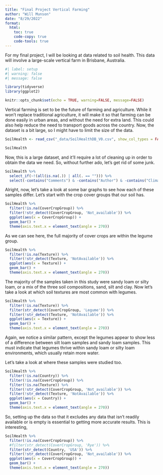 ```yaml
---
title: "Final Project Vertical Farming"
author: "Will Munson"
date: "8/29/2022"
format:
  html:
    toc: true
    code-copy: true
    code-tools: true
---
```


For my final project, I will be looking at data related to soil health. This data will involve a large-scale vertical farm in Brisbane, Australia. 
```r
#| label: setup
#| warning: false
#| message: false

library(tidyverse)
library(ggplot2)

knitr::opts_chunk$set(echo = TRUE, warning=FALSE, message=FALSE)
```

Vertical farming is set to be the future of farming and agriculture. While it won't replace traditional agriculture, it will make it so that farming can be done easily in urban areas, and without the need for extra land. This could also help reduce the need to transport goods across the country. Now, the dataset is a bit large, so I might have to limit the size of the data. 

```r
SoilHealth <- read_csv("_data/SoilHealthDB_V0.csv", show_col_types = FALSE)

SoilHealth
```

Now, this is a large dataset, and it'll require a lot of cleaning up in order to obtain the data we need. So, without further ado, let's get rid of some junk.

```r
SoilHealth %>%
  select_if(~!(all(is.na(.)) | all(. == ""))) %>%
  select(-contains("Comments") & -contains("Author") & -contains("ClimateType") & -contains("Journal"))
```

Alright, now, let's take a look at some bar graphs to see how each of these samples differ. Let's start with the crop cover groups that our soil has. 

```r
SoilHealth %>%
  filter(!is.na(CoverCropGroup)) %>%
  filter(!str_detect(CoverCropGroup, 'Not_available')) %>%
  ggplot(aes(x = CoverCropGroup)) +
  geom_bar() +
  theme(axis.text.x = element_text(angle = 270))
```

As we can see here, the full majority of cover crops are within the legume group.

```r
SoilHealth %>%
  filter(!is.na(Texture)) %>%
  filter(!str_detect(Texture, 'NotAvailable')) %>%
  ggplot(aes(x = Texture)) +
  geom_bar() +
  theme(axis.text.x = element_text(angle = 270))
```

The majority of the samples taken in this study were sandy loam or silty loam, or a mix of the three soil compositions, sand, silt and clay. Now let's take a look at which soil textures are most common with legumes. 

```r
SoilHealth %>%
  filter(!is.na(Texture)) %>%
  filter(str_detect(CoverCropGroup, 'Legume')) %>%
  filter(!str_detect(Texture, 'NotAvailable')) %>%
  ggplot(aes(x = Texture)) +
  geom_bar() +
  theme(axis.text.x = element_text(angle = 270))
```

Again, we notice a similar pattern, except the legumes appear to show less of a difference between silt loam samples and sandy loam samples. This must indicate that legumes thrive within sandy loam or silty loam environments, which usually retain more water. 

Let's take a look at where these samples were studied too.
```r
SoilHealth %>%
  filter(!is.na(Country)) %>%
  filter(!is.na(CoverCropGroup)) %>%
  filter(!is.na(Texture)) %>%
  filter(!str_detect(CoverCropGroup, 'Not_available')) %>%
  filter(!str_detect(Texture, 'NotAvailable')) %>%
  ggplot(aes(x = Country)) +
  geom_bar() +
  theme(axis.text.x = element_text(angle = 270))
```

So, setting up the data so that it excludes any data that isn't readily available or is empty is essential to getting more accurate results. This is interesting, 

```r
SoilHealth %>%
  filter(!is.na(CoverCropGroup)) %>%
  #filter(str_detect(CoverCropGroup, 'Rye')) %>%
  filter(str_detect(Country, 'USA')) %>%
  filter(!str_detect(CoverCropGroup, 'Not_available')) %>%
  ggplot(aes(x = CoverCropGroup)) +
  geom_bar() +
  theme(axis.text.x = element_text(angle = 270))
```

